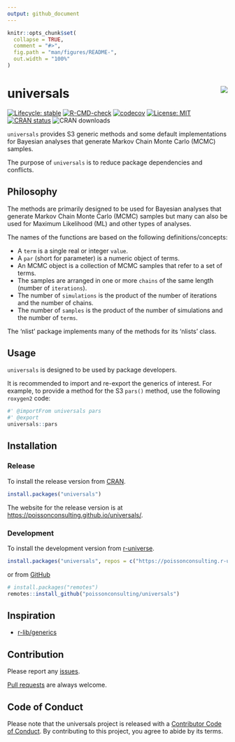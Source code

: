 ```yaml
---
output: github_document
---
```


<!-- README.md is generated from README.Rmd. Please edit that file -->

```r
knitr::opts_chunk$set(
  collapse = TRUE,
  comment = "#>",
  fig.path = "man/figures/README-",
  out.width = "100%"
)
```

# universals <img src="man/figures/logo.png" align="right" />

<!-- badges: start -->
[![Lifecycle: stable](https://img.shields.io/badge/lifecycle-stable-brightgreen.svg)](https://lifecycle.r-lib.org/articles/stages.html#stable)
[![R-CMD-check](https://github.com/poissonconsulting/universals/actions/workflows/R-CMD-check.yaml/badge.svg)](https://github.com/poissonconsulting/universals/actions/workflows/R-CMD-check.yaml)
[![codecov](https://codecov.io/gh/poissonconsulting/universals/branch/main/graph/badge.svg?token=iSrKzkDv8E)](https://app.codecov.io/gh/poissonconsulting/universals)
[![License: MIT](https://img.shields.io/badge/License-MIT-green.svg)](https://opensource.org/license/mit/)
[![CRAN status](https://www.r-pkg.org/badges/version/universals)](https://cran.r-project.org/package=universals)
![CRAN downloads](https://cranlogs.r-pkg.org/badges/universals)

<!-- badges: end -->

`universals` provides S3 generic methods and some default implementations
for Bayesian analyses that generate Markov Chain Monte Carlo (MCMC) samples.

The purpose of `universals` is to reduce package dependencies and conflicts. 

## Philosophy

The methods are primarily designed to be used for Bayesian analyses that generate Markov Chain Monte Carlo (MCMC) samples but many can also be used for Maximum Likelihood (ML) and other types of analyses.

The names of the functions are based on the following definitions/concepts:

- A `term` is a single real or integer `value`.
- A `par` (short for parameter) is a numeric object of terms.
- An MCMC object is a collection of MCMC samples that refer to a set of terms.
- The samples are arranged in one or more `chains` of the same length (number of `iterations`).
- The number of `simulations` is the product of the number of iterations and the number of chains.
- The number of `samples` is the product of the number of simulations and the number of `terms`.

The 'nlist' package implements many of the methods for its 'nlists' class.

## Usage

`universals` is designed to be used by package developers.

It is recommended to import and re-export the generics of interest. For example, to provide a method for the S3 `pars()` method, use the following `roxygen2` code:

``` r
#' @importFrom universals pars
#' @export
universals::pars
```

## Installation

### Release

To install the release version from [CRAN](https://CRAN.R-project.org/package=universals).
```r
install.packages("universals")
```

The website for the release version is at <https://poissonconsulting.github.io/universals/>.

### Development

To install the development version from [r-universe](https://poissonconsulting.r-universe.dev/universals).
```r
install.packages("universals", repos = c("https://poissonconsulting.r-universe.dev", "https://cloud.r-project.org"))
```

or from [GitHub](https://github.com/poissonconsulting/universals)
```r
# install.packages("remotes")
remotes::install_github("poissonconsulting/universals")
```


## Inspiration

- [r-lib/generics](https://github.com/r-lib/generics)

## Contribution

Please report any [issues](https://github.com/poissonconsulting/universals/issues).

[Pull requests](https://github.com/poissonconsulting/universals/pulls) are always welcome.

## Code of Conduct

Please note that the universals project is released with a [Contributor Code of Conduct](https://contributor-covenant.org/version/2/0/CODE_OF_CONDUCT.html). 
By contributing to this project, you agree to abide by its terms.
